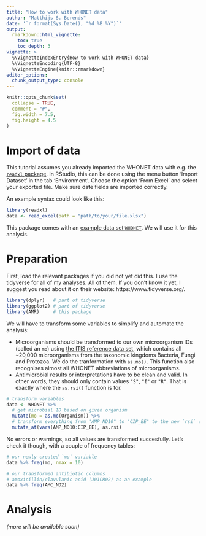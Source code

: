 ```yaml
---
title: "How to work with WHONET data"
author: "Matthijs S. Berends"
date: '`r format(Sys.Date(), "%d %B %Y")`'
output:
  rmarkdown::html_vignette:
    toc: true
    toc_depth: 3
vignette: >
  %\VignetteIndexEntry{How to work with WHONET data}
  %\VignetteEncoding{UTF-8}
  %\VignetteEngine{knitr::rmarkdown}
editor_options:
  chunk_output_type: console
---
```


```r
knitr::opts_chunk$set(
  collapse = TRUE,
  comment = "#",
  fig.width = 7.5,
  fig.height = 4.5
)
```

# Import of data

This tutorial assumes you already imported the WHONET data with e.g. the [`readxl` package](https://readxl.tidyverse.org/). In RStudio, this can be done using the menu button 'Import Dataset' in the tab 'Environment'. Choose the option 'From Excel' and select your exported file. Make sure date fields are imported correctly.

An example syntax could look like this:

```r
library(readxl)
data <- read_excel(path = "path/to/your/file.xlsx")
```

This package comes with an [example data set `WHONET`](./reference/WHONET.html). We will use it for this analysis.

# Preparation

First, load the relevant packages if you did not yet did this. I use the tidyverse for all of my analyses. All of them. If you don't know it yet, I suggest you read about it on their website: https://www.tidyverse.org/.

```r
library(dplyr)   # part of tidyverse
library(ggplot2) # part of tidyverse
library(AMR)     # this package
```

We will have to transform some variables to simplify and automate the analysis:

* Microorganisms should be transformed to our own microorganism IDs (called an `mo`) using [the ITIS reference data set](./reference/ITIS.html), which contains all ~20,000 microorganisms from the taxonomic kingdoms Bacteria, Fungi and Protozoa. We do the tranformation with `as.mo()`. This function also recognises almost all WHONET abbreviations of microorganisms.
* Antimicrobial results or interpretations have to be clean and valid. In other words, they should only contain values `"S"`, `"I"` or `"R"`. That is exactly where the `as.rsi()` function is for.

```r
# transform variables
data <- WHONET %>%
  # get microbial ID based on given organism
  mutate(mo = as.mo(Organism)) %>% 
  # transform everything from "AMP_ND10" to "CIP_EE" to the new `rsi` class
  mutate_at(vars(AMP_ND10:CIP_EE), as.rsi)
```

No errors or warnings, so all values are transformed succesfully. Let's check it though, with a couple of frequency tables:

```r
# our newly created `mo` variable
data %>% freq(mo, nmax = 10)

# our transformed antibiotic columns
# amoxicillin/clavulanic acid (J01CR02) as an example
data %>% freq(AMC_ND2)
```

# Analysis

*(more will be available soon)*

